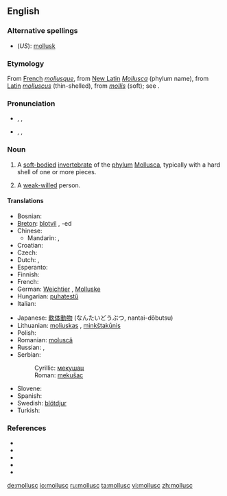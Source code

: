 ==English==

===Alternative spellings===
* (''US''): [[mollusk]]

===Etymology===
From [[French]] ''[[mollusque]]'', from [[New Latin]] ''[[Mollusca]]'' (phylum name), from [[Latin]] ''[[molluscus]]'' (thin-shelled), from ''[[mollis]]'' (soft); see {{proto|Indo-European|mel-}}.

===Pronunciation===
* {{a|RP}} {{enPR|mŏl'əsk}}, {{IPA|/ˈmɒləsk/}}, {{SAMPA|/"mQl@sk/}}
* {{a|US}} {{enPR|mäl'əsk}}, {{IPA|/ˈmɑːləsk/}}, {{SAMPA|/"mA:l@sk/}}

===Noun===
{{en-noun}}

# A [[soft-bodied]] [[invertebrate]] of the [[phylum]] [[Mollusca]], typically with a hard shell of one or more pieces.
# {{figuratively}} A [[weak-willed]] person.

====Translations====
{{trans-top|soft-bodied invertebrate of phylum Mollusca}}
* Bosnian: {{t-|bs|mekušac|m}}
* [[Breton]]: [[blotvil]] {{m}}, -ed {{p}}
* Chinese:
** Mandarin: {{t-|cmn|軟體動物|sc=Hani}}, {{t-|cmn|软体动物|tr=ruǎntǐ dòngwù|sc=Hani}}
* Croatian: {{t-|hr|mekušac|m|alt=mekúšac}}
* Czech: {{t+|cs|měkkýš|m}}
* Dutch: {{t+|nl|weekdier|n}}, {{t-|nl|mollusk}}
* Esperanto: {{t|eo|molusko}}
* Finnish: {{t+|fi|nilviäinen}}
* French: {{t+|fr|mollusque}}
* German: [[Weichtier]] {{n}}, [[Molluske]] {{f}}
* Hungarian: [[puhatestű]]
* Italian: {{t-|it|mollusco|m}}
{{trans-mid}}
* Japanese: [[軟体動物]] (なんたいどうぶつ, nantai-dōbutsu)
* Lithuanian: [[moliuskas]] {{m}}, [[minkštakūnis]] {{m}}
* Polish: {{t+|pl|mięczak|m}}
* Romanian: [[moluscă]] {{f}}
* Russian: {{t|ru|моллюск|m|tr=molljúsk}}, {{t|ru|мягкотелый|m|tr=mjaxkotélyj}}
* Serbian:
*: Cyrillic: [[мекушац#Serbian|мекушац]] {{m}}
*: Roman: [[mekušac#Serbian|mekušac]] {{m}}
* Slovene: {{t+|sl|mehkužec|m}}
* Spanish: {{t+|es|molusco|m}}
* Swedish: [[blötdjur]] {{n}}
* Turkish: {{t|tr|yumuşakça}}
{{trans-bottom}}

===References===
* {{pedialite|Mollusca}}
* {{R:American Heritage 2000|mollusc}}
* {{R:Dictionary.com|mollusc}}
* {{R:CancerWEB|mollusc}}
* {{R:WordNet 2003|mollusc}}

[[de:mollusc]]
[[io:mollusc]]
[[ru:mollusc]]
[[ta:mollusc]]
[[vi:mollusc]]
[[zh:mollusc]]
